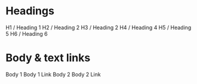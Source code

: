 

<Meta
  title="Styles/Typography"
  decorators={decorators}
/>

# Headings

<Story name="Headings">
  <Grid container direction="column" spacing={2}>
    <Grid item>
      <Typography variant="h1">H1 / Heading 1</Typography>
    </Grid>
    <Grid item>
      <Typography variant="h2">H2 / Heading 2</Typography>
    </Grid>
    <Grid item>
      <Typography variant="h3">H3 / Heading 2</Typography>
    </Grid>
    <Grid item>
      <Typography variant="h4">H4 / Heading 4</Typography>
    </Grid>
    <Grid item>
      <Typography variant="h5">H5 / Heading 5</Typography>
    </Grid>
    <Grid item>
      <Typography variant="h6">H6 / Heading 6</Typography>
    </Grid>
  </Grid>
</Story>

# Body & text links
<Story name="Body & text links">
  <Grid container direction="column" spacing={4}>
    <Grid container item direction="column" spacing={1}>
      <Grid item>
        <Typography variant="body1">Body 1</Typography>
      </Grid>
      <Grid item>
        <Link href="http://url1.com" variant="body1">Body 1 Link</Link>
      </Grid>
    </Grid>
    <Grid container item direction="column" spacing={1}>
      <Grid item>
        <Typography variant="body2">Body 2</Typography>
      </Grid>
      <Grid item>
        <Link href="http://url2.com" variant="body2">Body 2 Link</Link>
      </Grid>
    </Grid>
  </Grid>
</Story>
